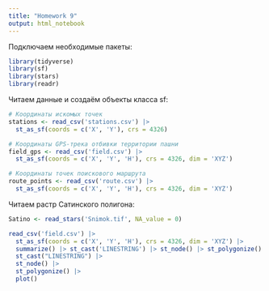 ```yaml
---
title: "Homework 9"
output: html_notebook
---
```


Подключаем необходимые пакеты:
```r
library(tidyverse)
library(sf)
library(stars)
library(readr)
```
Читаем данные и создаём объекты класса sf:
```r
# Координаты искомых точек
stations <- read_csv('stations.csv') |> 
  st_as_sf(coords = c('X', 'Y'), crs = 4326)

# Координаты GPS-трека отбивки территории пашни
field_gps <- read_csv('field.csv') |> 
  st_as_sf(coords = c('X', 'Y', 'H'), crs = 4326, dim = 'XYZ')

# Координаты точек поискового маршрута
route_points <- read_csv('route.csv') |> 
  st_as_sf(coords = c('X', 'Y', 'H'), crs = 4326, dim = 'XYZ')
```
Читаем растр Сатинского полигона:
```r
Satino <- read_stars('Snimok.tif', NA_value = 0)
```



```r
read_csv('field.csv') |> 
  st_as_sf(coords = c('X', 'Y', 'H'), crs = 4326, dim = 'XYZ') |>
  summarize() |> st_cast('LINESTRING') |> st_node() |> st_polygonize() |> plot()
  st_cast("LINESTRING") |>
  st_node() |> 
  st_polygonize() |> 
  plot()
```










